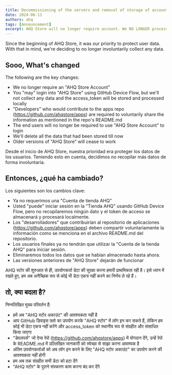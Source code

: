 ```yaml
---
title: Decommissioning of the servers and removal of storage of accounts
date: 2024-06-11
authors: ahq
tags: [Announcement]
excerpt: AHQ Store will no longer require account. We NO LONGER process/retain/store any data. The Account Implementation from v2.x.x will be made by gh device login and the access_token will be stored locally.
---
```



<App client:load />

<Tabs>

<TabItem label="English">

Since the beginning of AHQ Store, it was our priority to protect user data. With that in mind, we're deciding to no longer involuntarily collect any data.

## Sooo, What's changed
The following are the key changes:
- We no longer require an "AHQ Store Account"
- You "may" login into "AHQ Store" using GitHub Device Flow, but we'll not collect any data and the access_token will be stored and processed locally
- "Developers" who would contribute to the apps repo (https://github.com/ahqstore/apps) are required to voluntarily share the information as mentioned in the repo's README.md
- The end users will no longer be required to use "AHQ Store Account" to login
- We'll delete all the data that had been stored till now
- Older versions of "AHQ Store" will cease to work

</TabItem>

<TabItem label="Español">
Desde el inicio de AHQ Store, nuestra prioridad era proteger los datos de los usuarios. Teniendo esto en cuenta, decidimos no recopilar más datos de forma involuntaria.

## Entonces, ¿qué ha cambiado?
Los siguientes son los cambios clave:
- Ya no requerimos una "Cuenta de tienda AHQ"
- Usted "puede" iniciar sesión en la "Tienda AHQ" usando GitHub Device Flow, pero no recopilaremos ningún dato y el token de acceso se almacenará y procesará localmente.
- Los "desarrolladores" que contribuirían al repositorio de aplicaciones (https://github.com/ahqstore/apps) deben compartir voluntariamente la información como se menciona en el archivo README.md del repositorio.
- Los usuarios finales ya no tendrán que utilizar la "Cuenta de la tienda AHQ" para iniciar sesión.
- Eliminaremos todos los datos que se habían almacenado hasta ahora.
- Las versiones anteriores de "AHQ Store" dejarán de funcionar
</TabItem>

<TabItem label="हिंदी">
AHQ स्टोर की शुरुआत से ही, उपयोगकर्ता डेटा की सुरक्षा करना हमारी प्राथमिकता रही है। इसे ध्यान में रखते हुए, हम अब अनैच्छिक रूप से कोई भी डेटा एकत्र नहीं करने का निर्णय ले रहे हैं।

## तो, क्या बदला है?
निम्नलिखित मुख्य परिवर्तन हैं:
- हमें अब "AHQ स्टोर अकाउंट" की आवश्यकता नहीं है
- आप GitHub डिवाइस फ़्लो का उपयोग करके "AHQ स्टोर" में लॉग इन कर सकते हैं, लेकिन हम कोई भी डेटा एकत्र नहीं करेंगे और access_token को स्थानीय रूप से संग्रहीत और संसाधित किया जाएगा
- "डेवलपर्स" जो ऐप्स रेपो (https://github.com/ahqstore/apps) में योगदान देंगे, उन्हें रेपो के README.md में उल्लिखित जानकारी को स्वेच्छा से साझा करना आवश्यक है
- अंतिम उपयोगकर्ताओं को अब लॉग इन करने के लिए "AHQ स्टोर अकाउंट" का उपयोग करने की आवश्यकता नहीं होगी
- हम अब तक संग्रहीत सभी डेटा को हटा देंगे
- "AHQ स्टोर" के पुराने संस्करण काम करना बंद कर देंगे
</TabItem>

</Tabs>